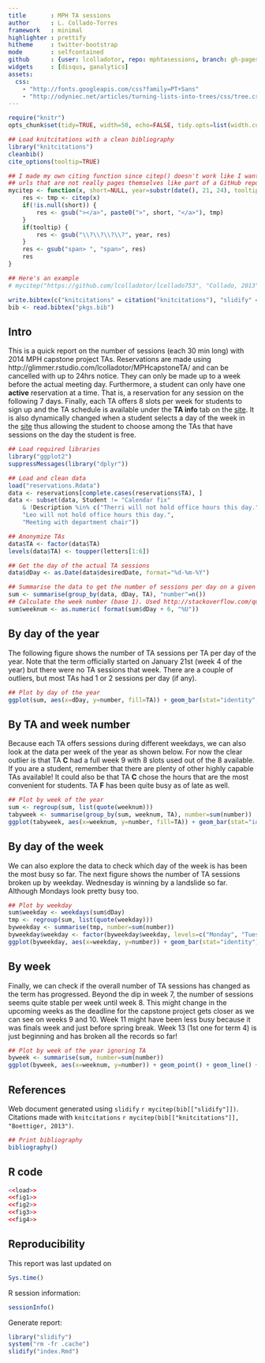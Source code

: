```yaml
---
title       : MPH TA sessions
author      : L. Collado-Torres
framework   : minimal
highlighter : prettify
hitheme     : twitter-bootstrap
mode        : selfcontained
github      : {user: lcolladotor, repo: mphtasessions, branch: gh-pages}
widgets     : [disqus, ganalytics]
assets:
  css: 
    - "http://fonts.googleapis.com/css?family=PT+Sans"
    - "http://odyniec.net/articles/turning-lists-into-trees/css/tree.css"
---
```


```r
require("knitr")
opts_chunk$set(tidy=TRUE, width=50, echo=FALSE, tidy.opts=list(width.cutoff=50))
```


```r
## Load knitcitations with a clean bibliography
library("knitcitations")
cleanbib()
cite_options(tooltip=TRUE)

## I made my own citing function since citep() doesn't work like I want to with
## urls that are not really pages themselves like part of a GitHub repo.
mycitep <- function(x, short=NULL, year=substr(date(), 21, 24), tooltip=TRUE) {
	res <- tmp <- citep(x)
	if(!is.null(short)) {
		res <- gsub("></a>", paste0(">", short, "</a>"), tmp)
	}		
	if(tooltip) {
		res <- gsub("\\?\\?\\?\\?", year, res)
	}
	res <- gsub("span> ", "span>", res)
	res
}

## Here's an example
# mycitep("https://github.com/lcolladotor/lcollado753", "Collado, 2013")
```
```r
write.bibtex(c("knitcitations" = citation("knitcitations"), "slidify" = citation("slidify")), file = "pkgs.bib")
bib <- read.bibtex("pkgs.bib")
```


## Intro

This is a quick report on the number of sessions (each 30 min long) with 2014 MPH capstone project TAs. Reservations are made using http://glimmer.rstudio.com/lcolladotor/MPHcapstoneTA/ and can be cancelled with up to 24hrs notice. They can only be made up to a week before the actual meeting day. Furthermore, a student can only have one __active__ reservation at a time. That is, a reservation for any session on the following 7 days. Finally, each TA offers 8 slots per week for students to sign up and the TA schedule is available under the __TA info__ tab on the [site](http://glimmer.rstudio.com/lcolladotor/MPHcapstoneTA/). It is also dynamically changed when a student selects a day of the week in the [site](http://glimmer.rstudio.com/lcolladotor/MPHcapstoneTA/) thus allowing the student to choose among the TAs that have sessions on the day the student is free.

```r
## Load required libraries
library("ggplot2")
suppressMessages(library("dplyr"))

## Load and clean data
load("reservations.Rdata")
data <- reservations[complete.cases(reservations$TA), ]
data <- subset(data, Student != "Calendar fix" 
	& !Description %in% c("Therri will not hold office hours this day.",
	"Leo will not hold office hours this day.",
	"Meeting with department chair"))

## Anonymize TAs
data$TA <- factor(data$TA)
levels(data$TA) <- toupper(letters[1:6])

## Get the day of the actual TA sessions
data$dDay <- as.Date(data$desiredDate, format="%d-%m-%Y")

## Summarise the data to get the number of sessions per day on a given day
sum <- summarise(group_by(data, dDay, TA), "number"=n())
## Calculate the week number (base 1). Used http://stackoverflow.com/questions/15278128/calculate-the-week-number-0-53-in-year-with-r
sum$weeknum <- as.numeric( format(sum$dDay + 6, "%U"))
```

## By day of the year

The following figure shows the number of TA sessions per TA per day of the year. Note that the term officially started on January 21st (week 4 of the year) but there were no TA sessions that week. There are a couple of outliers, but most TAs had 1 or 2 sessions per day (if any).

```r
## Plot by day of the year
ggplot(sum, aes(x=dDay, y=number, fill=TA)) + geom_bar(stat="identity", position="dodge") + xlab("Day of the year") + ylab("Number of TA sessions")

```

## By TA and week number

Because each TA offers sessions during different weekdays, we can also look at the data per week of the year as shown below. For now the clear outlier is that TA __C__ had a full week 9 with 8 slots used out of the 8 available. If you are a student, remember that there are plenty of other highly capable TAs available! It could also be that TA __C__ chose the hours that are the most convenient for students. TA __F__ has been quite busy as of late as well.

```r
## Plot by week of the year
sum <- regroup(sum, list(quote(weeknum)))
tabyweek <- summarise(group_by(sum, weeknum, TA), number=sum(number))
ggplot(tabyweek, aes(x=weeknum, y=number, fill=TA)) + geom_bar(stat="identity", position="dodge") + xlab("Week of the year (base 1)") + ylab("Number of TA sessions")

```

## By day of the week

We can also explore the data to check which day of the week is has been the most busy so far. The next figure shows the number of TA sessions broken up by weekday. Wednesday is winning by a landslide so far. Although Mondays look pretty busy too.

```r
## Plot by weekday
sum$weekday <- weekdays(sum$dDay)
tmp <- regroup(sum, list(quote(weekday)))
byweekday <- summarise(tmp, number=sum(number))
byweekday$weekday <- factor(byweekday$weekday, levels=c("Monday", "Tuesday", "Wednesday", "Thursday", "Friday"))
ggplot(byweekday, aes(x=weekday, y=number)) + geom_bar(stat="identity") + xlab("Day of the week") + ylab("Number of TA sessions")

```

## By week

Finally, we can check if the overall number of TA sessions has changed as the term has progressed. Beyond the dip in week 7, the number of sessions seems quite stable per week until week 8. This might change in the upcoming weeks as the deadline for the capstone project gets closer as we can see on weeks 9 and 10. Week 11 might have been less busy because it was finals week and just before spring break. Week 13 (1st one for term 4) is just beginning and has broken all the records so far!


```r
## Plot by week of the year ignoring TA
byweek <- summarise(sum, number=sum(number))
ggplot(byweek, aes(x=weeknum, y=number)) + geom_point() + geom_line() + xlab("Week of the year (base 1)") + ylab("Number of TA sessions") + scale_y_continuous(breaks=seq(0, max(byweek$number) + 1, by=1), limits=c(0, max(byweek$number) + 1))

```


## References

Web document generated using `slidify` `r mycitep(bib[["slidify"]])`. Citations made with `knitcitations` `r mycitep(bib[["knitcitations"]], "Boettiger, 2013")`. 


```r
## Print bibliography
bibliography()
```



## R code

```r
<<load>>
<<fig1>>
<<fig2>>
<<fig3>>
<<fig4>>
```

## Reproducibility

This report was last updated on

```r
Sys.time()
```

R session information:

```r
sessionInfo()
```

Generate report:

```r
library("slidify")
system("rm -fr .cache")
slidify("index.Rmd")
```


<div id='disqus_thread'></div>



